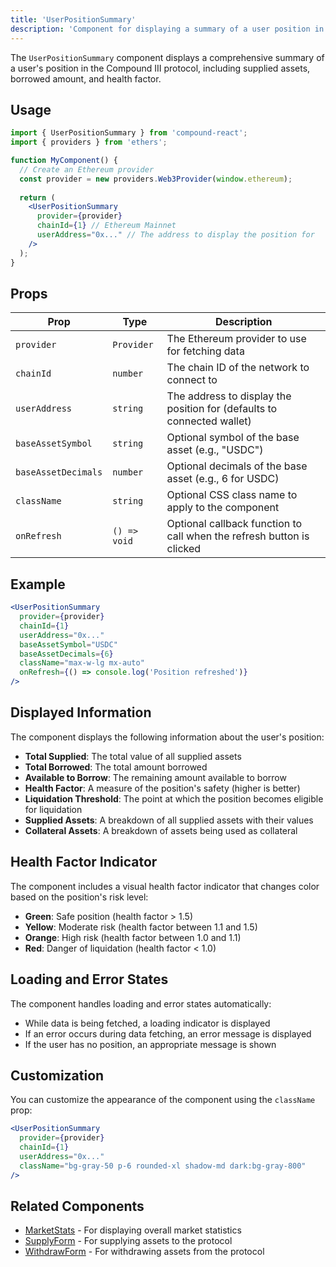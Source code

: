 ```yaml
---
title: 'UserPositionSummary'
description: 'Component for displaying a summary of a user position in Compound III'
---
```


The `UserPositionSummary` component displays a comprehensive summary of a user's position in the Compound III protocol, including supplied assets, borrowed amount, and health factor.

## Usage

```jsx
import { UserPositionSummary } from 'compound-react';
import { providers } from 'ethers';

function MyComponent() {
  // Create an Ethereum provider
  const provider = new providers.Web3Provider(window.ethereum);
  
  return (
    <UserPositionSummary 
      provider={provider}
      chainId={1} // Ethereum Mainnet
      userAddress="0x..." // The address to display the position for
    />
  );
}
```

## Props

| Prop | Type | Description |
| ---- | ---- | ----------- |
| `provider` | `Provider` | The Ethereum provider to use for fetching data |
| `chainId` | `number` | The chain ID of the network to connect to |
| `userAddress` | `string` | The address to display the position for (defaults to connected wallet) |
| `baseAssetSymbol` | `string` | Optional symbol of the base asset (e.g., "USDC") |
| `baseAssetDecimals` | `number` | Optional decimals of the base asset (e.g., 6 for USDC) |
| `className` | `string` | Optional CSS class name to apply to the component |
| `onRefresh` | `() => void` | Optional callback function to call when the refresh button is clicked |

## Example

```jsx
<UserPositionSummary 
  provider={provider}
  chainId={1}
  userAddress="0x..."
  baseAssetSymbol="USDC"
  baseAssetDecimals={6}
  className="max-w-lg mx-auto"
  onRefresh={() => console.log('Position refreshed')}
/>
```

## Displayed Information

The component displays the following information about the user's position:

- **Total Supplied**: The total value of all supplied assets
- **Total Borrowed**: The total amount borrowed
- **Available to Borrow**: The remaining amount available to borrow
- **Health Factor**: A measure of the position's safety (higher is better)
- **Liquidation Threshold**: The point at which the position becomes eligible for liquidation
- **Supplied Assets**: A breakdown of all supplied assets with their values
- **Collateral Assets**: A breakdown of assets being used as collateral

## Health Factor Indicator

The component includes a visual health factor indicator that changes color based on the position's risk level:

- **Green**: Safe position (health factor > 1.5)
- **Yellow**: Moderate risk (health factor between 1.1 and 1.5)
- **Orange**: High risk (health factor between 1.0 and 1.1)
- **Red**: Danger of liquidation (health factor < 1.0)

## Loading and Error States

The component handles loading and error states automatically:

- While data is being fetched, a loading indicator is displayed
- If an error occurs during data fetching, an error message is displayed
- If the user has no position, an appropriate message is shown

## Customization

You can customize the appearance of the component using the `className` prop:

```jsx
<UserPositionSummary 
  provider={provider}
  chainId={1}
  userAddress="0x..."
  className="bg-gray-50 p-6 rounded-xl shadow-md dark:bg-gray-800"
/>
```

## Related Components

- [MarketStats](/components/market-stats) - For displaying overall market statistics
- [SupplyForm](/components/supply-form) - For supplying assets to the protocol
- [WithdrawForm](/components/withdraw-form) - For withdrawing assets from the protocol
